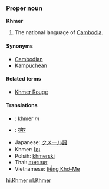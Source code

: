 ===Proper noun===
'''Khmer'''

# The national language of [[Cambodia]].

====Synonyms====
*[[Cambodian]]
*[[Kampuchean]]

====Related terms====
*[[Khmer Rouge]]

====Translations====
*{{fr}}: khmer ''m''
*{{hi}}: [[ख्मेर]]
*Japanese: [[クメール語]]
*Khmer: [[ខ្មែរ]]
*Polsih: [[khmerski]]
*Thai: [[ภาษาเขมร]]
*Vietnamese: [[tiếng Khơ-Me]]

[[hi:Khmer]]
[[nl:Khmer]]